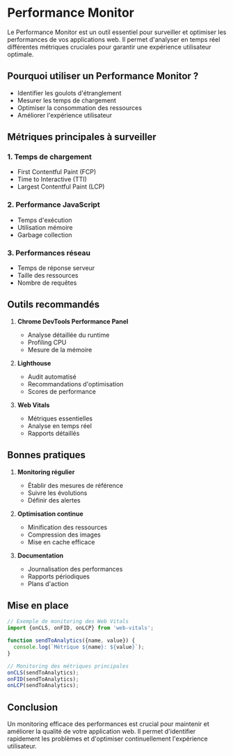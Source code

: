 
# Performance Monitor

Le Performance Monitor est un outil essentiel pour surveiller et optimiser les performances de vos applications web. Il permet d'analyser en temps réel différentes métriques cruciales pour garantir une expérience utilisateur optimale.

## Pourquoi utiliser un Performance Monitor ?

- Identifier les goulots d'étranglement
- Mesurer les temps de chargement
- Optimiser la consommation des ressources
- Améliorer l'expérience utilisateur

## Métriques principales à surveiller

### 1. Temps de chargement
- First Contentful Paint (FCP)
- Time to Interactive (TTI)
- Largest Contentful Paint (LCP)

### 2. Performance JavaScript
- Temps d'exécution
- Utilisation mémoire
- Garbage collection

### 3. Performances réseau
- Temps de réponse serveur
- Taille des ressources
- Nombre de requêtes

## Outils recommandés

1. **Chrome DevTools Performance Panel**
   - Analyse détaillée du runtime
   - Profiling CPU
   - Mesure de la mémoire

2. **Lighthouse**
   - Audit automatisé
   - Recommandations d'optimisation
   - Scores de performance

3. **Web Vitals**
   - Métriques essentielles
   - Analyse en temps réel
   - Rapports détaillés

## Bonnes pratiques

1. **Monitoring régulier**
   - Établir des mesures de référence
   - Suivre les évolutions
   - Définir des alertes

2. **Optimisation continue**
   - Minification des ressources
   - Compression des images
   - Mise en cache efficace

3. **Documentation**
   - Journalisation des performances
   - Rapports périodiques
   - Plans d'action

## Mise en place

```js
// Exemple de monitoring des Web Vitals
import {onCLS, onFID, onLCP} from 'web-vitals';

function sendToAnalytics({name, value}) {
  console.log(`Métrique ${name}: ${value}`);
}

// Monitoring des métriques principales
onCLS(sendToAnalytics);
onFID(sendToAnalytics);
onLCP(sendToAnalytics);
```

## Conclusion

Un monitoring efficace des performances est crucial pour maintenir et améliorer la qualité de votre application web. Il permet d'identifier rapidement les problèmes et d'optimiser continuellement l'expérience utilisateur.
